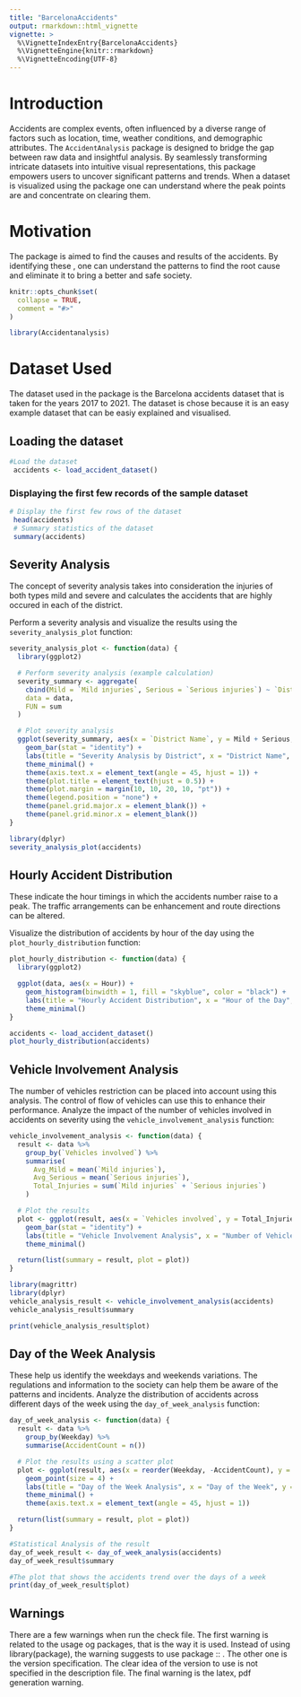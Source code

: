 ```yaml
---
title: "BarcelonaAccidents"
output: rmarkdown::html_vignette
vignette: >
  %\VignetteIndexEntry{BarcelonaAccidents}
  %\VignetteEngine{knitr::rmarkdown}
  %\VignetteEncoding{UTF-8}
---
```

# Introduction

Accidents are complex events, often influenced by a diverse range of factors such as location, time, weather conditions, and demographic attributes. The `AccidentAnalysis` package is designed to bridge the gap between raw data and insightful analysis. By seamlessly transforming intricate datasets into intuitive visual representations, this package empowers users to uncover significant patterns and trends. When a dataset is visualized using the package one can understand where the peak points are and concentrate on clearing them.

# Motivation
The package is aimed to find the causes and results of the accidents. By identifying these , one can understand the patterns to find the root cause and eliminate it to bring a better and safe society.


```r
knitr::opts_chunk$set(
  collapse = TRUE,
  comment = "#>"
)
```

```r
library(Accidentanalysis)
```

# Dataset Used
The dataset used in the package is the Barcelona accidents dataset that is taken for the years 2017 to 2021. The dataset is chose because it is an easy example dataset that can be easiy explained and visualised.

## Loading the dataset


```r
#Load the dataset
 accidents <- load_accident_dataset()
```


### Displaying the first few records of the sample dataset
  


```r
# Display the first few rows of the dataset 
 head(accidents) 
 # Summary statistics of the dataset 
 summary(accidents)
```



## Severity Analysis
The concept of severity analysis takes into consideration the injuries of both types mild and severe and calculates the accidents that are highly occured in each of the district.

Perform a severity analysis and visualize the results using the `severity_analysis_plot` function:

```r
severity_analysis_plot <- function(data) {
  library(ggplot2)

  # Perform severity analysis (example calculation)
  severity_summary <- aggregate(
    cbind(Mild = `Mild injuries`, Serious = `Serious injuries`) ~ `District Name`,
    data = data,
    FUN = sum
  )

  # Plot severity analysis
  ggplot(severity_summary, aes(x = `District Name`, y = Mild + Serious, fill = `District Name`)) +
    geom_bar(stat = "identity") +
    labs(title = "Severity Analysis by District", x = "District Name", y = "Total Injuries") +
    theme_minimal() +
    theme(axis.text.x = element_text(angle = 45, hjust = 1)) +
    theme(plot.title = element_text(hjust = 0.5)) +
    theme(plot.margin = margin(10, 10, 20, 10, "pt")) +
    theme(legend.position = "none") +
    theme(panel.grid.major.x = element_blank()) +
    theme(panel.grid.minor.x = element_blank())
}

```


```r
library(dplyr)
severity_analysis_plot(accidents)

```

## Hourly Accident Distribution
These indicate the hour timings in which the accidents number raise to a peak. The traffic arrangements can be enhancement and route directions can be altered.

Visualize the distribution of accidents by hour of the day using the `plot_hourly_distribution` function:

```r
plot_hourly_distribution <- function(data) {
  library(ggplot2)

  ggplot(data, aes(x = Hour)) +
    geom_histogram(binwidth = 1, fill = "skyblue", color = "black") +
    labs(title = "Hourly Accident Distribution", x = "Hour of the Day", y = "Frequency") +
    theme_minimal()
}

```


```r
accidents <- load_accident_dataset()
plot_hourly_distribution(accidents)
```

## Vehicle Involvement Analysis
The number of vehicles restriction can be placed into account using this analysis. The control of flow of vehicles can use this to enhance their performance.
Analyze the impact of the number of vehicles involved in accidents on severity using the `vehicle_involvement_analysis` function:

```r
vehicle_involvement_analysis <- function(data) {
  result <- data %>%
    group_by(`Vehicles involved`) %>%
    summarise(
      Avg_Mild = mean(`Mild injuries`),
      Avg_Serious = mean(`Serious injuries`),
      Total_Injuries = sum(`Mild injuries` + `Serious injuries`)
    )

  # Plot the results
  plot <- ggplot(result, aes(x = `Vehicles involved`, y = Total_Injuries, fill = `Vehicles involved`)) +
    geom_bar(stat = "identity") +
    labs(title = "Vehicle Involvement Analysis", x = "Number of Vehicles Involved", y = "Total Injuries") +
    theme_minimal()

  return(list(summary = result, plot = plot))
}
```


```r
library(magrittr)
library(dplyr)
vehicle_analysis_result <- vehicle_involvement_analysis(accidents)
vehicle_analysis_result$summary

```

```r
print(vehicle_analysis_result$plot)

```

## Day of the Week Analysis
These help us identify the weekdays and weekends variations. The regulations and information to the society can help them be aware of the patterns and incidents.
Analyze the distribution of accidents across different days of the week using the `day_of_week_analysis` function:

```r
day_of_week_analysis <- function(data) {
  result <- data %>%
    group_by(Weekday) %>%
    summarise(AccidentCount = n())

  # Plot the results using a scatter plot
  plot <- ggplot(result, aes(x = reorder(Weekday, -AccidentCount), y = AccidentCount, color = Weekday)) +
    geom_point(size = 4) +
    labs(title = "Day of the Week Analysis", x = "Day of the Week", y = "Accident Count") +
    theme_minimal() +
    theme(axis.text.x = element_text(angle = 45, hjust = 1))

  return(list(summary = result, plot = plot))
}

```


```r
#Statistical Analysis of the result
day_of_week_result <- day_of_week_analysis(accidents)
day_of_week_result$summary

```

```r
#The plot that shows the accidents trend over the days of a week
print(day_of_week_result$plot)

```

## Warnings

There are a few warnings when run the check file. The first warning is related to the usage og packages, that is the way it is used. Instead of using library(package), the warning suggests to use package :: .
The other one is the version specification. The clear idea of the version to use is not specified in the description file.
The final warning is the latex, pdf generation warning.


